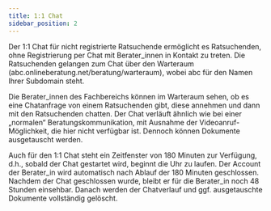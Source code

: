 ```yaml
---
title: 1:1 Chat
sidebar_position: 2
---
```



Der 1:1 Chat für nicht registrierte Ratsuchende ermöglicht es Ratsuchenden, ohne Registrierung per Chat mit Berater_innen in Kontakt zu treten. Die Ratsuchenden gelangen zum Chat über den Warteraum <Bold>(abc.onlineberatung.net/beratung/warteraum)</Bold>, wobei abc für den Namen Ihrer Subdomain steht.

Die Berater_innen des Fachbereichs können im Warteraum sehen, ob es eine Chatanfrage von einem Ratsuchenden gibt, diese annehmen und dann mit den Ratsuchenden chatten. Der Chat verläuft ähnlich wie bei einer „normalen“ Beratungskommunikation, mit Ausnahme der Videoanruf-Möglichkeit, die hier nicht verfügbar ist. Dennoch können Dokumente ausgetauscht werden.

Auch für den 1:1 Chat steht ein Zeitfenster von 180 Minuten zur Verfügung, d.h., sobald der Chat gestartet wird, beginnt die Uhr zu laufen. Der Account der Berater_in wird automatisch nach Ablauf der 180 Minuten geschlossen. Nachdem der Chat geschlossen wurde, bleibt er für die Berater_in noch 48 Stunden einsehbar. Danach werden der Chatverlauf und ggf. ausgetauschte Dokumente vollständig gelöscht.
